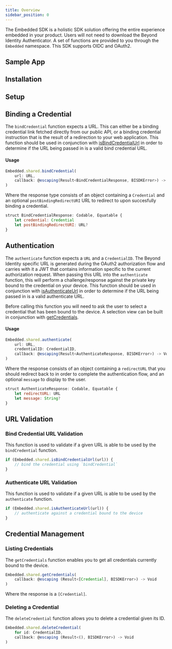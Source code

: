 ```yaml
---
title: Overview
sidebar_position: 0
---
```



The Embedded SDK is a holistic SDK solution offering the entire experience embedded in your product. Users will not need to download the Beyond Identity Authenticator. A set of functions are provided to you through the `Embedded` namespace. This SDK supports OIDC and OAuth2.

## Sample App

<SampleAppSwift/>

## Installation

<InstallationSwift/>

## Setup

<SetupSwift/>

## Binding a Credential

The `bindCredential` function expects a URL. This can either be a binding credential link fetched directly from our public API, or a binding credential instruction that is the result of a redirection to your web application. This function should be used in conjunction with [isBindCredentialUrl](#bind-credential-url-validation) in order to determine if the URL being passed in is a valid bind credential URL.

#### Usage

```javascript
Embedded.shared.bindCredential(
    url: URL,
    callback: @escaping(Result<BindCredentialResponse, BISDKError>) -> Void
)
```

Where the response type consists of an object containing a `Credential` and an optional `postBindingRedirectURI` URL to redirect to upon succesfully binding a credential.

```javascript
struct BindCredentialResponse: Codable, Equatable {
    let credential: Credential
    let postBindingRedirectURI: URL?
}
```

## Authentication

The `authenticate` function expects a `URL` and a `CredentialID`. The Beyond Identity specific URL is generated during the OAuth2 authorization flow and carries with it a JWT that contains information specific to the current authorization request. When passing this URL into the `authenticate` function, this will perform a challenge/response against the private key bound to the credential on your device. This function should be used in conjunction with [isAuthenticateUrl](#authenticate-url-validation) in order to determine if the URL being passed in is a valid authenticate URL.

Before calling this function you will need to ask the user to select a credential that has been bound to the device. A selection view can be built in conjunction with [getCredentials](#listing-credentials). 

#### Usage

```javascript
Embedded.shared.authenticate(
    url: URL,
    credentialID: CredentialID,
    callback: @escaping(Result<AuthenticateResponse, BISDKError>) -> Void
)
```

Where the response consists of an object containing a `redirectURL` that you should redirect back to in order to complete the authentication flow, and an optional `message` to display to the user.

```javascript
struct AuthenticateResponse: Codable, Equatable {
    let redirectURL: URL
    let message: String?
}
```

## URL Validation

### Bind Credential URL Validation

This function is used to validate if a given URL is able to be used by the `bindCredential` function.

```javascript
if (Embedded.shared.isBindCredentialUrl(url)) {
    // bind the credential using `bindCredential`
}
```

### Authenticate URL Validation

This function is used to validate if a given URL is able to be used by the `authenticate` function.

```javascript
if (Embedded.shared.isAuthenticateUrl(url)) {
    // authenticate against a credential bound to the device
}
```

## Credential Management

### Listing Credentials

The `getCredentials` function enables you to get all credentials currently bound to the device.

```javascript
Embedded.shared.getCredentials(
    callback: @escaping (Result<[Credential], BISDKError>) -> Void
)
```

Where the response is a `[Credential]`.

### Deleting a Credential

The `deleteCredential` function allows you to delete a credential given its ID.

```javascript
Embedded.shared.deleteCredential(
    for id: CredentialID,
    callback: @escaping (Result<(), BISDKError>) -> Void
)
```